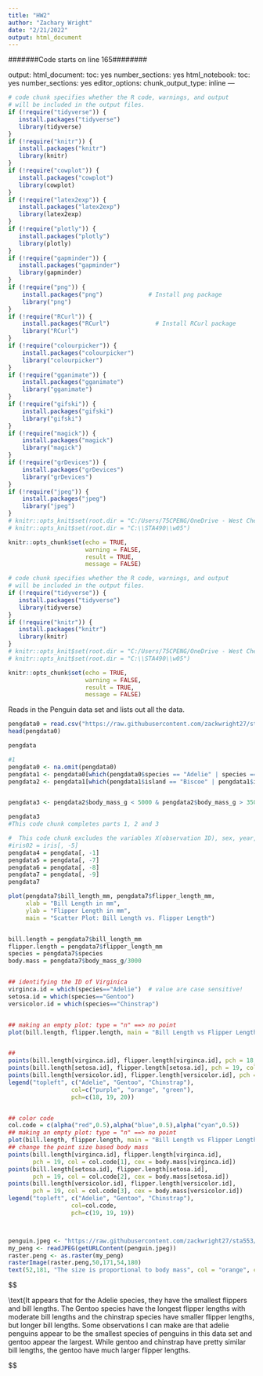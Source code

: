 ```yaml
---
title: "HW2"
author: "Zachary Wright"
date: "2/21/2022"
output: html_document
---
```


#######Code starts on line 165########

output:
  html_document: 
    toc: yes
    number_sections: yes
  html_notebook:
    toc: yes
    number_sections: yes
editor_options:
  chunk_output_type: inline
---


<style type="text/css">

div#TOC li {
    list-style:none;
    background-image:none;
    background-repeat:none;
    background-position:0;
}
h1.title {
  font-size: 24px;
  color: DarkRed;
  text-align: center;
}
h4.author { /* Header 4 - and the author and data headers use this too  */
    font-size: 18px;
  font-family: "Times New Roman", Times, serif;
  color: DarkRed;
  text-align: center;
}
h4.date { /* Header 4 - and the author and data headers use this too  */
  font-size: 18px;
  font-family: "Times New Roman", Times, serif;
  color: DarkBlue;
  text-align: center;
}
h1 { /* Header 3 - and the author and data headers use this too  */
    font-size: 22px;
    font-family: "Times New Roman", Times, serif;
    color: darkred;
    text-align: center;
}
h2 { /* Header 3 - and the author and data headers use this too  */
    font-size: 18px;
    font-family: "Times New Roman", Times, serif;
    color: navy;
    text-align: left;
}

h3 { /* Header 3 - and the author and data headers use this too  */
    font-size: 15px;
    font-family: "Times New Roman", Times, serif;
    color: navy;
    text-align: left;
}

h4 { /* Header 4 - and the author and data headers use this too  */
    font-size: 18px;
    font-family: "Times New Roman", Times, serif;
    color: darkred;
    text-align: left;
}
</style>

```r
# code chunk specifies whether the R code, warnings, and output 
# will be included in the output files.
if (!require("tidyverse")) {
   install.packages("tidyverse")
   library(tidyverse)
}
if (!require("knitr")) {
   install.packages("knitr")
   library(knitr)
}
if (!require("cowplot")) {
   install.packages("cowplot")
   library(cowplot)
}
if (!require("latex2exp")) {
   install.packages("latex2exp")
   library(latex2exp)
}
if (!require("plotly")) {
   install.packages("plotly")
   library(plotly)
}
if (!require("gapminder")) {
   install.packages("gapminder")
   library(gapminder)
}
if (!require("png")) {
    install.packages("png")             # Install png package
    library("png")
}
if (!require("RCurl")) {
    install.packages("RCurl")             # Install RCurl package
    library("RCurl")
}
if (!require("colourpicker")) {
    install.packages("colourpicker")              
    library("colourpicker")
}
if (!require("gganimate")) {
    install.packages("gganimate")              
    library("gganimate")
}
if (!require("gifski")) {
    install.packages("gifski")              
    library("gifski")
}
if (!require("magick")) {
    install.packages("magick")              
    library("magick")
}
if (!require("grDevices")) {
    install.packages("grDevices")              
    library("grDevices")
}
if (!require("jpeg")) {
    install.packages("jpeg")              
    library("jpeg")
}
# knitr::opts_knit$set(root.dir = "C:/Users/75CPENG/OneDrive - West Chester University of PA/Documents")
# knitr::opts_knit$set(root.dir = "C:\\STA490\\w05")

knitr::opts_chunk$set(echo = TRUE,       
                      warning = FALSE,   
                      result = TRUE,   
                      message = FALSE)
```

```r
# code chunk specifies whether the R code, warnings, and output 
# will be included in the output files.
if (!require("tidyverse")) {
   install.packages("tidyverse")
   library(tidyverse)
}
if (!require("knitr")) {
   install.packages("knitr")
   library(knitr)
}
# knitr::opts_knit$set(root.dir = "C:/Users/75CPENG/OneDrive - West Chester University of PA/Documents")
# knitr::opts_knit$set(root.dir = "C:\\STA490\\w05")

knitr::opts_chunk$set(echo = TRUE,       
                      warning = FALSE,   
                      result = TRUE,   
                      message = FALSE)
```



Reads in the Penguin data set and lists out all the data.
```r
pengdata0 = read.csv("https://raw.githubusercontent.com/zackwright27/sta553/main/data/w02-penguins.csv")
head(pengdata0)

```
```r
pengdata
```


```r
#1
pengdata0 <- na.omit(pengdata0)  
pengdata1 <- pengdata0[which(pengdata0$species == "Adelie" | species == "Gentoo"),]
pengdata2 <- pengdata1[which(pengdata1$island == "Biscoe" | pengdata1$island =="Torgenson"),]


pengdata3 <- pengdata2$body_mass_g < 5000 & pengdata2$body_mass_g > 3500 

pengdata3
#This code chunk completes parts 1, 2 and 3
```

```r

#  This code chunk excludes the variables X(observation ID), sex, year, and body_mass_g.
#iris02 = iris[, -5]
pengdata4 = pengdata[, -1]
pengdata5 = pengdata[, -7]
pengdata6 = pengdata[, -8]
pengdata7 = pengdata[, -9]
pengdata7

```




```r
plot(pengdata7$bill_length_mm, pengdata7$flipper_length_mm, 
     xlab = "Bill Length in mm", 
     ylab = "Flipper Length in mm", 
     main = "Scatter Plot: Bill Length vs. Flipper Length")


bill.length = pengdata7$bill_length_mm
flipper.length = pengdata7$flipper_length_mm
species = pengdata7$species
body.mass = pengdata7$body_mass_g/3000


## identifying the ID of Virginica
virginca.id = which(species=="Adelie")  # value are case sensitive!
setosa.id = which(species=="Gentoo")
versicolor.id = which(species=="Chinstrap")


## making an empty plot: type = "n" ==> no point
plot(bill.length, flipper.length, main = "Bill Length vs Flipper Length", type = "n")


##
points(bill.length[virginca.id], flipper.length[virginca.id], pch = 18, col = "purple")
points(bill.length[setosa.id], flipper.length[setosa.id], pch = 19, col = "orange")
points(bill.length[versicolor.id], flipper.length[versicolor.id], pch = 20, col = "green")
legend("topleft", c("Adelie", "Gentoo", "Chinstrap"), 
                  col=c("purple", "orange", "green"),
                  pch=c(18, 19, 20))


## color code
col.code = c(alpha("red",0.5),alpha("blue",0.5),alpha("cyan",0.5))
## making an empty plot: type = "n" ==> no point
plot(bill.length, flipper.length, main = "Bill Length vs Flipper Length", type = "n")
## change the point size based body mass
points(bill.length[virginca.id], flipper.length[virginca.id], 
       pch = 19, col = col.code[1], cex = body.mass[virginca.id])
points(bill.length[setosa.id], flipper.length[setosa.id], 
       pch = 19, col = col.code[2], cex = body.mass[setosa.id])
points(bill.length[versicolor.id], flipper.length[versicolor.id], 
       pch = 19, col = col.code[3], cex = body.mass[versicolor.id])
legend("topleft", c("Adelie", "Gentoo", "Chinstrap"), 
                  col=col.code,
                  pch=c(19, 19, 19))



penguin.jpeg <- "https://raw.githubusercontent.com/zackwright27/sta553/main/Penguin%20for%20STA%20553.jpeg"
my_peng <- readJPEG(getURLContent(penguin.jpeg))
raster.peng <- as.raster(my_peng) 
rasterImage(raster.peng,50,171,54,180)
text(52,181, "The size is proportional to body mass", col = "orange", cex = 0.5)

```
$$

\text{It appears that for the Adelie species, they have the smallest flippers and bill lengths. The Gentoo species have the longest flipper lengths with moderate bill lengths and the chinstrap species have smaller flipper lengths, but
longer bill lengths. Some observations I can make are that adelie penguins appear to be the smallest species of 
penguins in this data set and gentoo appear the largest. While gentoo and chinstrap have pretty similar bill lengths,
the gentoo have much larger flipper lengths.

$$




